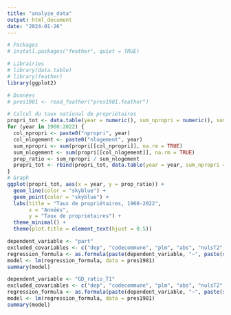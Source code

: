 ```yaml
---
title: "analyze_data"
output: html_document
date: "2024-01-26"
---
```


```r
# Packages
# install.packages("feather", quiet = TRUE)

# Librairies
# library(data.table)
# library(feather)
library(ggplot2)

# Données
# pres1981 <- read_feather("pres1981.feather")
```

```r
# Calcul du taux national de propriétaires
propri_tot <- data.table(year = numeric(), sum_npropri = numeric(), sum_nlogement = numeric(), prop_ratio = numeric())
for (year in 1960:2022) {
  col_npropri <- paste0("npropri", year)
  col_nlogement <- paste0("nlogement", year)
  sum_npropri <- sum(propri[[col_npropri]], na.rm = TRUE)
  sum_nlogement <- sum(propri[[col_nlogement]], na.rm = TRUE)
  prop_ratio <- sum_npropri / sum_nlogement
  propri_tot <- rbind(propri_tot, data.table(year = year, sum_npropri = sum_npropri, sum_nlogement = sum_nlogement, prop_ratio = prop_ratio))
}
# Graph
ggplot(propri_tot, aes(x = year, y = prop_ratio)) +
  geom_line(color = "skyblue") +
  geom_point(color = "skyblue") +
  labs(title = "Taux de propriétaires, 1960-2022",
       x = "Années",
       y = "Taux de propriétaires") +
  theme_minimal() +
  theme(plot.title = element_text(hjust = 0.5))
```

```r
dependent_variable <- "part"
excluded_covariables <- c("dep", "codecommune", "plm", "abs", "nulsT2", "absT2", "codecommune2", "dep2", "part", "partT2", "GD_ratio_T1", "GD_ratio_T2", "lib_ratio_T1")
regression_formula <- as.formula(paste(dependent_variable, "~", paste(setdiff(names(pres1981), excluded_covariables), collapse = "+")))
model <- lm(regression_formula, data = pres1981)
summary(model)
```

```r
dependent_variable <- "GD_ratio_T1"
excluded_covariables <- c("dep", "codecommune", "plm", "abs", "nulsT2", "absT2", "codecommune2", "dep2", "part", "partT2", "GD_ratio_T1", "GD_ratio_T2", "lib_ratio_T1")
regression_formula <- as.formula(paste(dependent_variable, "~", paste(setdiff(names(pres1981), excluded_covariables), collapse = "+")))
model <- lm(regression_formula, data = pres1981)
summary(model)
```
